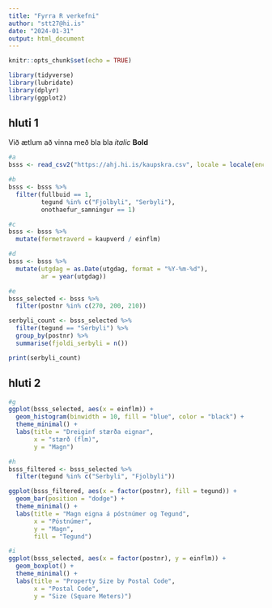 ```yaml
---
title: "Fyrra R verkefni"
author: "stt27@hi.is"
date: "2024-01-31"
output: html_document
---
```


```r
knitr::opts_chunk$set(echo = TRUE)
```

```r
library(tidyverse)
library(lubridate)
library(dplyr)
library(ggplot2)
```

## hluti 1
Við ætlum að vinna með bla bla \n
*italic*
**Bold**

```r
#a
bsss <- read_csv2("https://ahj.hi.is/kaupskra.csv", locale = locale(encoding = "ISO8859-1"))

#b
bsss <- bsss %>%
  filter(fullbuid == 1, 
         tegund %in% c("Fjolbyli", "Serbyli"),
         onothaefur_samningur == 1)

#c
bsss <- bsss %>%
  mutate(fermetraverd = kaupverd / einflm)

#d
bsss <- bsss %>%
  mutate(utgdag = as.Date(utgdag, format = "%Y-%m-%d"),
         ar = year(utgdag))

#e
bsss_selected <- bsss %>%
  filter(postnr %in% c(270, 200, 210))

serbyli_count <- bsss_selected %>%
  filter(tegund == "Serbyli") %>%
  group_by(postnr) %>%
  summarise(fjoldi_serbyli = n())

print(serbyli_count)


```
## hluti 2

```r
#g
ggplot(bsss_selected, aes(x = einflm)) +
  geom_histogram(binwidth = 10, fill = "blue", color = "black") +
  theme_minimal() +
  labs(title = "Dreiginf stærða eignar",
       x = "stærð (flm)",
       y = "Magn")

#h
bsss_filtered <- bsss_selected %>%
  filter(tegund %in% c("Serbyli", "Fjolbyli"))

ggplot(bsss_filtered, aes(x = factor(postnr), fill = tegund)) +
  geom_bar(position = "dodge") +
  theme_minimal() +
  labs(title = "Magn eigna á póstnúmer og Tegund",
       x = "Póstnúmer",
       y = "Magn",
       fill = "Tegund")

#i
ggplot(bsss_selected, aes(x = factor(postnr), y = einflm)) +
  geom_boxplot() +
  theme_minimal() +
  labs(title = "Property Size by Postal Code",
       x = "Postal Code",
       y = "Size (Square Meters)")
```